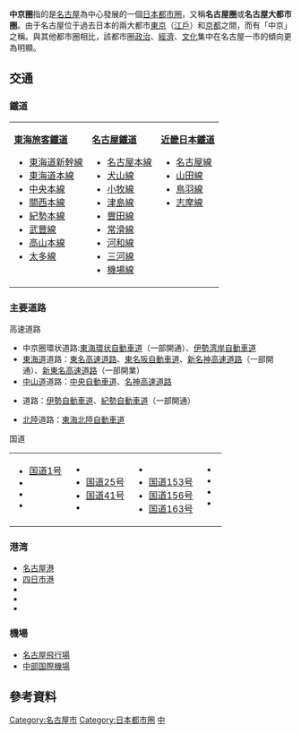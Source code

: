 {{Infobox settlement
| name                    = 名古屋都市圈
| other_name              = 
| settlement_type         = [[都市雇用圈|都市雇用圈]]
| image_skyline           = Nagoya TV Tower1.jpg
| image_alt               = 
| image_caption           = 中京圈的核心：名古屋
| image_map               = 
| map_alt                 = 
| map_caption             = 
| pushpin_map             = Japan&neighbours
| pushpin_label           = <span style="white-space:nowrap";>名古屋都市圈</span>
| pushpin_label_position  = top
| subdivision_type        = 
| subdivision_name        = 
| subdivision_type1       = [[都道府縣|都道府縣]]
| subdivision_name1       = {{Plainlist|
* {{Flagicon|Gifu}} [[岐阜縣|岐阜縣]]
* {{Flagicon|Aichi}} [[愛知縣|愛知縣]]
* {{Flagicon|Mie}} [[三重縣|三重縣]]}}
| subdivision_type2       = 中心都市
| subdivision_name2       = {{Plainlist|
* [[Image:Flag_of_Nagoya,_Aichi.svg|border]][[名古屋市|名古屋市]]
* [[Image:Flag_of_Komaki,_Aichi.svg|border]][[小牧市|小牧市]]
* [[Image:Flag_of_Tokai,_Aichi.svg|border]][[東海市|東海市]]
* [[Image:Flag_of_Handa,_Aichi.svg|border]][[半田市|半田市]]
* [[Image:Flag_of_Kariya,_Aichi.svg|border]][[刈谷市|刈谷市]]
* [[Image:Flag_of_Anjo,_Aichi.svg|border]][[安城市_(日本)|安城市]]}}
| subdivision_type3       = 
| subdivision_name3       = 
| unit_pref               = Metric
<!-- ALL fields with measurements have automatic unit conversion -->
<!-- for references: use <ref> tags -->
| area_footnotes          = （2011年）<ref name="u-tokyo">{{cite web|url=http://www.csis.u-tokyo.ac.jp/UEA/uea_data_e.htm|title=Metropolitan Employment Area (MEA) Data|author=金本良嗣|publisher=[[東京大學|東京大學]]空間信息科學研究中心|language=en|access-date=2019-01-25|archive-date=2019-05-02|archive-url=https://web.archive.org/web/20190502161110/http://www.csis.u-tokyo.ac.jp/UEA/uea_data_e.htm|dead-url=yes}}</ref>
<!-- square kilometers -->
| area_total_km2          = 2792
| area_blank1_title       = 
| area_blank1_km2         = 
| length_km               = 
| width_km                = 
| dimensions_footnotes    = 
| elevation_footnotes     = 
| elevation_m             = 
| population_as_of        = 2015年
| population_footnotes    = <ref name="UEA code">{{Cite web|title=Urban Employment Area (UEA) Code Table|url=http://www.csis.u-tokyo.ac.jp/UEA/uea_code_e.htm|author=金本良嗣|publisher=[[東京大學|東京大學]]空間信息科學研究中心|language=en|access-date=2019-01-25|archive-url=https://web.archive.org/web/20190109011635/http://www.csis.u-tokyo.ac.jp/UEA/uea_code_e.htm|archive-date=2019-01-09|dead-url=yes}}</ref>
| population_total        = 6871632
| population_rank         = [[都市雇用圈|日本第3位]]
| population_density_km2  = auto
| population_blank1_title        = 
| population_density_blank1_km2  = 
| population_density_blank1_sq_mi= 
| population_note         = 
<!-- blank fields (section 1) -->
| blank_name_sec1         = [[国内生产总值|GDP]]<ref name="u-tokyo"/>
| blank_info_sec1         = 22.5兆[[日圓|日圓]]（2010年）
<!-- website, footnotes -->
| website                 = 
| footnotes               =
}}
{{japanese|japanese=中京圈|kana=ちゅうきょうけん|romaji=Chūkyōken}}
'''中京圈'''指的是[[名古屋市|名古屋]]為中心發展的一個[[日本|日本]][[都市圈|都市圈]]，又稱'''名古屋圈'''或'''名古屋大都市圈'''。由于名古屋位于過去日本的兩大都市[[東京|東京]]（[[江戶|江戶]]）和[[京都|京都]]之間，而有「中京」之稱。與其他都市圈相比，該都市圈[[政治|政治]]、[[經濟|經濟]]、[[文化|文化]]集中在名古屋一市的傾向更為明顯。

== 交通 ==
{{Double image aside|right|JR Central Towers (Nagoya Station) 20150918-2.JPG|200|2016 Japan Nagoya 81 (33038233234).jpg|200|[[名古屋站|名古屋站]]|[[榮站_(愛知縣)|榮站]]}}
{{Double image aside|right|Chubu Centrair8.JPG|200|Nagoya Port 02.jpg|200|[[中部國際機場|中部國際機場]]|[[名古屋港|名古屋港]]}}
{{Double image aside|right|Meikou.jpg|200|Nagoya Expwy. Ring Route 20160401B.JPG|200|[[伊勢灣岸自動車道|伊勢灣岸自動車道]]|[[名古屋高速道路|名古屋高速道路]]}}
=== 鐵道 ===
{|
| style="vertical-align: top;" |
'''[[東海旅客鐵道|東海旅客鐵道]]'''
* [[東海道新幹線|東海道新幹線]]
* [[東海道本線|東海道本線]]
* [[中央本線|中央本線]]
* [[關西本線|關西本線]]
* [[紀勢本線|紀勢本線]]
* [[武豐線|武豐線]]
* [[高山本線|高山本線]]
* [[太多線|太多線]]
| style="vertical-align: top;" |
'''[[名古屋鐵道|名古屋鐵道]]'''
* [[名古屋本線|名古屋本線]]
* [[犬山線|犬山線]]
* [[小牧線_(名古屋鐵道)|小牧線]]
* [[津島線|津島線]]
* [[豐田線|豐田線]]
* [[常滑線|常滑線]]
* [[河和線|河和線]]
* [[三河線|三河線]]
* [[機場線_(名古屋鐵道)|機場線]]
| style="vertical-align: top;" |
'''[[近畿日本鐵道|近畿日本鐵道]]'''
* [[近鐵名古屋線|名古屋線]]
* [[近鐵山田線|山田線]]
* [[近鐵鳥羽線|鳥羽線]]
* [[近鐵志摩線|志摩線]]
|}

=== 主要道路 ===

; 高速道路
* 中京圈環状道路:[[東海環状自動車道|東海環状自動車道]]（一部開通）、[[伊勢湾岸自動車道|伊勢湾岸自動車道]]
* [[東海道|東海道]]道路：[[東名高速道路|東名高速道路]]、[[東名阪自動車道|東名阪自動車道]]、[[新名神高速道路|新名神高速道路]]（一部開通）、[[新東名高速道路|新東名高速道路]]（一部開業）
* [[中山道|中山道]]道路：[[中央自動車道|中央自動車道]]、[[名神高速道路|名神高速道路]]
* {{link-jp|南紀}}道路：[[伊勢自動車道|伊勢自動車道]]、[[紀勢自動車道|紀勢自動車道]]（一部開通）
* [[北陸地方|北陸]]道路：[[東海北陸自動車道|東海北陸自動車道]]

; 国道
{|
| style="vertical-align: top;" |
* [[国道1号_(日本)|国道1号]]
* {{link-jp|国道19号}}
* {{link-jp|国道21号}}
* {{link-jp|国道22号}}
| style="vertical-align: top;" |
* {{link-jp|国道23号}}
* [[国道25号|国道25号]]
* [[国道41号|国道41号]]
* {{link-jp|国道42号}}
| style="vertical-align: top;" |
* {{link-jp|国道151号}}
* [[国道153号|国道153号]]
* [[国道156号|国道156号]]
* [[国道163号|国道163号]]
| style="vertical-align: top;" |
* {{link-jp|国道165号}}
* {{link-jp|国道257号}}
* {{link-jp|国道303号}}
* {{link-jp|国道365号}}
|}

=== 港湾 ===
* [[名古屋港|名古屋港]]
* [[四日市港|四日市港]]
* {{link-jp|三河港}}
* {{link-jp|衣浦港}}
* {{link-jp|津松阪港}}

=== 機場 ===
* [[名古屋飛行場|名古屋飛行場]]
* [[中部国際機場|中部国際機場]]

== 參考資料 ==
<references />

{{日本百萬人口都市圈}}
{{日本地理區劃}}

{{DEFAULTSORT:Chuukyouken}}

[[Category:名古屋市|Category:名古屋市]]
[[Category:日本都市圈|Category:日本都市圈]]
[[Category:日本三大都市圈|中]]